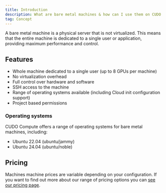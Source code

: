 ```yaml
---
title: Introduction
description: What are bare metal machines & how can I use them on CUDO Compute?
tag: Concept
---
```


A bare metal machine is a physical server that is not virtualized. This means that the entire machine is dedicated to a single user or application, providing maximum performance and control.

## Features

- Whole machine dedicated to a single user (up to 8 GPUs per machine)
- No virtualization overhead
- Full control over hardware and software
- SSH access to the machine
- Range of operating systems available (including Cloud init configuration support)
- Project based permissions

### Operating systems

CUDO Compute offers a range of operating systems for bare metal machines, including:
- Ubuntu 22.04 (ubuntu/jammy)
- Ubuntu 24.04 (ubuntu/noble)

## Pricing

Machines machine prices are variable depending on your configuration. If you want to find out more about our range of pricing options you can [see our pricing page](https://www.cudocompute.com/pricing/bare-metal).
